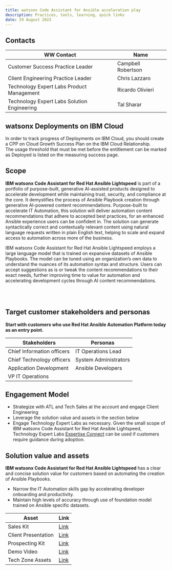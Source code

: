 ```yaml
---
title: watsonx Code Assistant for Ansible acceleration play
description: Practices, tools, learning, quick links
date: 29 August 2023
---
```



## Contacts

| WW Contact | Name |
| --- | --- |
| Customer Success Practice Leader | Campbell Robertson |
| Client Engineering Practice Leader | Chris Lazzaro |
| Technology Expert Labs Product Management | Ricardo Olivieri |
| Technology Expert Labs Solution Engineering | Tal Sharar |

## watsonx Deployments on IBM Cloud

<InlineNotification>
In order to track progress of Deployments on IBM Cloud, you should create a CPP on Cloud Growth Success Plan on the IBM Cloud Relationship. <br/>
The usage threshold that must be met before the entitlement can be marked as Deployed is listed on the <Link to='/deploy/measure-success/#data-and-ai-ibm-cloud-and-the-cs-deployment-scorecard'>measuring success</Link> page. 
</InlineNotification>

## Scope

**IBM watsonx Code Assistant for Red Hat Ansible Lightspeed** is part of a portfolio of purpose-built, generative AI-assisted products designed to accelerate development while maintaining trust, security, and compliance at the core. It demystifies the process of Ansible Playbook creation through generative AI-powered content recommendations. Purpose-built to accelerate IT Automation, this solution will deliver automation content recommendations that adhere to accepted best practices, for an enhanced Ansible experience users can be confident in. The solution can generate syntactically correct and contextually relevant content using natural language requests written in plain English text, helping to scale and expand access to automation across more of the business.

IBM watsonx Code Assistant for Red Hat Ansible Lightspeed employs a large language model that is trained on expansive datasets of Ansible Playbooks. The model can be tuned using an organization’s own data to understand the nuances of its automation syntax and structure. Users can accept suggestions as is or tweak the content recommendations to their exact needs, further improving time to value for automation and accelerating development cycles through AI content recommendations.


<br/><br/>

## Target customer stakeholders and personas
**Start with customers who use Red Hat Ansible Automation Platform today as an entry point.**

| Stakeholders | Personas |
| --- | --- |
| Chief Information officers | IT Operations Lead |
| Chief Technology officers | System Administrators |
|  Application Development | Ansible Developers |
| VP IT Operations |  |

## Engagement Model 
- Strategize with ATL and Tech Sales at the account and engage Client Engineering 
- Leverage the solution value and assets in the section below
- Engage Technology Expert Labs as necessary. Given the small scope of IBM watsonx Code Assistant for Red Hat Ansible Lightspeed, Technology Expert Labs [Expertise Connect](https://ibm.seismic.com/Link/Content/DChTBdhh2f8jg8mHCbCTB8FfD683) can be used if customers require guidance during adoption. 

## Solution value and assets 
**IBM watsonx Code Assistant for Red Hat Ansible Lightspeed** has a clear and concise solution value for customers based on automating the creation of Ansible Playbooks. 
- Narrow the IT Automation skills gap by accelerating developer onboarding and productivity.
- Maintain high levels of accuracy through use of foundation model trained on Ansible specific datasets.

| Asset | Link |
| --- | --- |
| Sales Kit | [Link](https://ibm.seismic.com/Link/Content/DC6VGC78Vc3jcG7MpCJ4BjG8XH2V) |
| Client Presentation | [Link](https://ibm.seismic.com/Link/Content/DC8BV4J9DdVVJ8cFQDP3Jg4H3DFd) |
| Prospecting Kit | [Link](https://ibm.seismic.com/Link/Content/DCTbBjRdfjJXpGTCV4j3gT4BC8Wj) |
| Demo Video | [Link](https://cdnapisec.kaltura.com/index.php/extwidget/preview/partner_id/1773841/uiconf_id/27941801/entry_id/1_y2z1y3io/embed/dynamic) |
| Tech Zone Assets | [Link](https://techzone.ibm.com/collection/watsonx-code-assistant)|


